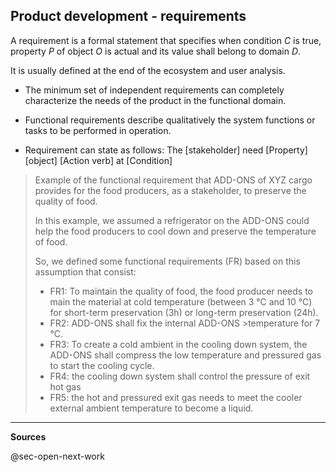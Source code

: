 ## Product development - requirements {#sec-product-development-requirements}

A requirement is a formal statement that specifies when condition *C* is true, property *P* of object *O* is actual and its value shall belong to domain *D*.

It is usually defined at the end of the ecosystem and user analysis.

-   The minimum set of independent requirements can completely characterize the needs of the product in the functional domain.

-   Functional requirements describe qualitatively the system functions or tasks to be performed in operation.

-   Requirement can state as follows: The \[stakeholder\] need \[Property\] \[object\] \[Action verb\] at \[Condition\]

> Example of the functional requirement that ADD-ONS of XYZ cargo provides for the food producers, as a stakeholder, to preserve the quality of food.
>
> In this example, we assumed a refrigerator on the ADD-ONS could help the food producers to cool down and preserve the temperature of food.
>
> So, we defined some functional requirements (FR) based on this assumption that consist:
>
> -   FR1: To maintain the quality of food, the food producer needs to main the material at cold temperature (between 3 °C and 10 °C) for short-term preservation (3h) or long-term preservation (24h).
> -   FR2: ADD-ONS shall fix the internal ADD-ONS \>temperature for 7 °C.
> -   FR3: To create a cold ambient in the cooling down system, the ADD-ONS shall compress the low temperature and pressured gas to start the cooling cycle.
> -   FR4: the cooling down system shall control the pressure of exit hot gas 
> -   FR5: the hot and pressured exit gas needs to meet the cooler external ambient temperature to become a liquid.

------------------------------------------------------------------------

**Sources**

@sec-open-next-work
